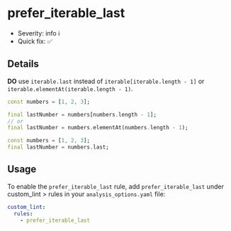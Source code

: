 # prefer_iterable_last

- Severity: info ℹ️
- Quick fix: ✅

## Details

**DO** use `iterable.last` instead of `iterable[iterable.length - 1]` or `iterable.elementAt(iterable.length - 1)`.

```dart title="Bad"
const numbers = [1, 2, 3];

final lastNumber = numbers[numbers.length - 1];
// or
final lastNumber = numbers.elementAt(numbers.length - 1);
```

```dart title="Good"
const numbers = [1, 2, 3];
final lastNumber = numbers.last;
```

## Usage

To enable the `prefer_iterable_last` rule, add `prefer_iterable_last` under custom_lint > rules in your `analysis_options.yaml` file:

```yaml
custom_lint:
  rules:
    - prefer_iterable_last
```
